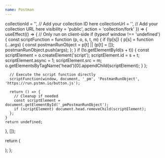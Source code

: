 ```yaml
---
name: Postman
---
```


  collectionId = '', // Add your collection ID here
  collectionUrl = '', // Add your collection URL here
  visibility = 'public', 
  action = 'collection/fork'
}) => {
  useEffect(() => {
    // Only run on client-side
    if (typeof window !== 'undefined') {
      const scriptFunction = function (p, o, s, t, m) {
        if (!p[s]) {
          p[s] = function (...args) { 
            const postmanRunObject = p[t] || (p[t] = []);
            postmanRunObject.push(args); 
          };
        }
        if (!o.getElementById(s + t)) {
          const scriptElement = o.createElement('script');
          scriptElement.id = s + t;
          scriptElement.async = 1;
          scriptElement.src = m;
          o.getElementsByTagName('head')[0].appendChild(scriptElement);
        }
      };
      
      // Execute the script function directly
      scriptFunction(window, document, '_pm', 'PostmanRunObject', 'https://run.pstmn.io/button.js');
      
      return () => {
        // Cleanup if needed
        const scriptElement = document.getElementById('_pmPostmanRunObject');
        if (scriptElement) document.head.removeChild(scriptElement);
      };
    }
    return undefined;
  }, []);

  return (
    <div className="my-4">
      <div 
        className="postman-run-button"
        data-postman-action={action}
        data-postman-visibility={visibility}
        data-postman-var-1={collectionId}
        data-postman-collection-url={collectionUrl}
      />
    </div>
  );
};

<PostmanRunButton 
  collectionId="123456-abcd-efgh-ijkl" 
  collectionUrl="entityId=123456-abcd-efgh-ijkl&entityType=collection&workspaceId=abcdef-1234-5678"
/> 